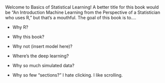 


Welcome to Basics of Statistical Learning! A better title for this book would be "An Introduction Machine Learning from the Perspective of a Statistician who uses R," but that's a mouthful. The goal of this book is to....


- Why R?


- Why this book?


- Why not (insert model here)?

- Where's the deep learning?

- Why so much simulated data?

- Why so few "sections?" I hate clicking. I like scrolling.
